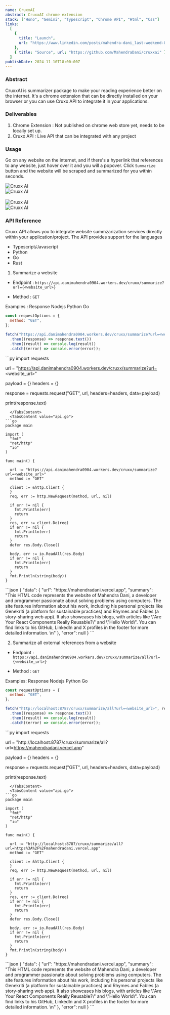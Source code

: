 ```yaml
---
name: CruxxAI
abstract: CruxxAI chrome extension
stack: ["Hono", "Gemini", "Typescript", "Chrome API", "Html", "Css"]
links:
  [
    {
      title: "Launch",
      url: "https://www.linkedin.com/posts/mahendra-dani_last-weekend-8th-10th-november-i-participated-activity-7262058060280434689-zSkZ?utm_source=share&utm_medium=member_android",
    },
    { title: "Source", url: "https://github.com/MahendraDani/cruxxai" },
  ]
publishDate: 2024-11-10T18:00:00Z
---
```


### Abstract
CruxxAI is summarizer package to make your reading experience better on the internet. It's a chrome extension that can be directly installed on your browser or you can use Cruxx API to integrate it in your applications.

### Deliverables
1. Chrome Extension : Not published on chrome web store yet, needs to be locally set up.
2. Cruxx API : Live API that can be integrated with any project


### Usage
Go on any website on the internet, and if there's a hyperlink that references to any website, just hover over it and you will a popover. Click `Summarize` button and the website will be scraped and summarized for you within seconds.

<div className="w-full flex sm:hidden justify-center items-center">
<Image
      src="/static/blogs/cruxx1.png"
      height={400}
      width={400}
      className = "mx-auto"
      alt="Cruxx AI"/>
</div>
<div className="hidden w-full sm:flex justify-center items-center">
<Image
      src="/static/blogs/cruxx1.png"
      height={600}
      width={640}
      className = "mx-auto"
      alt="Cruxx AI"/>
</div>
<br/>
<div className="w-full flex sm:hidden justify-center items-center">
<Image
      src="/static/blogs/cruxx2.png"
      height={400}
      width={400}
      className = "mx-auto"
      alt="Cruxx AI"/>
</div>
<div className="hidden w-full sm:flex justify-center items-center">
<Image
      src="/static/blogs/cruxx2.png"
      height={600}
      width={640}
      className = "mx-auto"
      alt="Cruxx AI"/>
</div>

### API Reference
Cruxx API allows you to integrate website summzarization services directly within your application/project. The API provides support for the languages
- Typescript/Javascript
- Python
- Go
- Rust

1. Summarize a website

- Endpoint : `https://api.danimahendra0904.workers.dev/cruxx/summarize?url={<website_url>}`

- Method : `GET`

Examples : 
<Tabs defaultValue="response">
<TabsList>
    <TabsTrigger value="response">Response</TabsTrigger>
    <TabsTrigger value="api.js">Nodejs</TabsTrigger>
    <TabsTrigger value="api.py">Python</TabsTrigger>
    <TabsTrigger value="api.go">Go</TabsTrigger>
  </TabsList>
  <TabsContent value="api.js">
```js
const requestOptions = {
  method: "GET",
};

fetch("https://api.danimahendra0904.workers.dev/cruxx/summarize?url=<website_url>", requestOptions)
  .then((response) => response.text())
  .then((result) => console.log(result))
  .catch((error) => console.error(error));
```
  </TabsContent>
  <TabsContent value="api.py">
```py
import requests

url = "https://api.danimahendra0904.workers.dev/cruxx/summarize?url=<website_url>"

payload = {}
headers = {}

response = requests.request("GET", url, headers=headers, data=payload)

print(response.text)
```
  </TabsContent>
  <TabsContent value="api.go">
```go
package main

import (
  "fmt"
  "net/http"
  "io"
)

func main() {

  url := "https://api.danimahendra0904.workers.dev/cruxx/summarize?url=<website_url>"
  method := "GET"

  client := &http.Client {
  }
  req, err := http.NewRequest(method, url, nil)

  if err != nil {
    fmt.Println(err)
    return
  }
  res, err := client.Do(req)
  if err != nil {
    fmt.Println(err)
    return
  }
  defer res.Body.Close()

  body, err := io.ReadAll(res.Body)
  if err != nil {
    fmt.Println(err)
    return
  }
  fmt.Println(string(body))
}
```
  </TabsContent>
  <TabsContent value="response">
```json
{
    "data": {
        "url": "https://mahendradani.vercel.app",
        "summary": "This HTML code represents the website of Mahendra Dani, a developer and programmer passionate about solving problems using computers. The site features information about his work, including his personal projects like Genekriti (a platform for sustainable practices) and Rhymes and Fables (a story-sharing web app). It also showcases his blogs, with articles like \"Are Your React Components Really Reusable?\" and \"Hello World\".  You can find links to his GitHub, LinkedIn and X profiles in the footer for more detailed information. \n"
    },
    "error": null
}
```
  </TabsContent>
</Tabs>


2. Summarize all external references from a website

- Endpoint : `https://api.danimahendra0904.workers.dev/cruxx/summarize/all?url={<website_url>}`

- Method : `GET`

Examples:
<Tabs defaultValue="response">
<TabsList>
    <TabsTrigger value="response">Response</TabsTrigger>
    <TabsTrigger value="api.js">Nodejs</TabsTrigger>
    <TabsTrigger value="api.py">Python</TabsTrigger>
    <TabsTrigger value="api.go">Go</TabsTrigger>
  </TabsList>
  <TabsContent value="api.js">
```js
const requestOptions = {
  method: "GET",
};

fetch("http://localhost:8787/cruxx/summarize/all?url=<website_url>", requestOptions)
  .then((response) => response.text())
  .then((result) => console.log(result))
  .catch((error) => console.error(error));
```
  </TabsContent>
  <TabsContent value="api.py">
```py
import requests

url = "http://localhost:8787/cruxx/summarize/all?url=https://mahendradani.vercel.app"

payload = {}
headers = {}

response = requests.request("GET", url, headers=headers, data=payload)

print(response.text)
```
  </TabsContent>
  <TabsContent value="api.go">
```go
package main

import (
  "fmt"
  "net/http"
  "io"
)

func main() {

  url := "http://localhost:8787/cruxx/summarize/all?url=https%3A%2F%2Fmahendradani.vercel.app"
  method := "GET"

  client := &http.Client {
  }
  req, err := http.NewRequest(method, url, nil)

  if err != nil {
    fmt.Println(err)
    return
  }
  res, err := client.Do(req)
  if err != nil {
    fmt.Println(err)
    return
  }
  defer res.Body.Close()

  body, err := io.ReadAll(res.Body)
  if err != nil {
    fmt.Println(err)
    return
  }
  fmt.Println(string(body))
}
```
  </TabsContent>
  <TabsContent value="response">
```json
{
    "data": {
        "url": "https://mahendradani.vercel.app",
        "summary": "This HTML code represents the website of Mahendra Dani, a developer and programmer passionate about solving problems using computers. The site features information about his work, including his personal projects like Genekriti (a platform for sustainable practices) and Rhymes and Fables (a story-sharing web app). It also showcases his blogs, with articles like \"Are Your React Components Really Reusable?\" and \"Hello World\".  You can find links to his GitHub, LinkedIn and X profiles in the footer for more detailed information. \n"
    },
    "error": null
}
```
  </TabsContent>
</Tabs>
